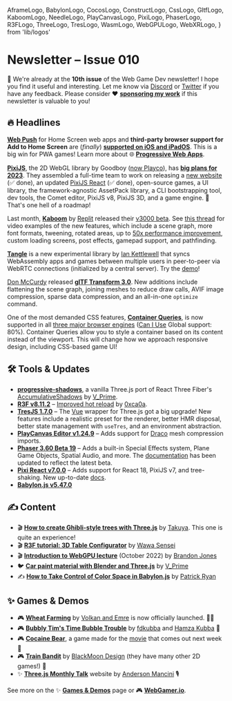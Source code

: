   AframeLogo,
  BabylonLogo,
  CocosLogo,
  ConstructLogo,
  CssLogo,
  GltfLogo,
  KaboomLogo,
  NeedleLogo,
  PlayCanvasLogo,
  PixiLogo,
  PhaserLogo,
  R3FLogo,
  ThreeLogo,
  TresLogo,
  WasmLogo,
  WebGPULogo,
  WebXRLogo,
} from 'lib/logos'

# Newsletter – Issue 010

<SubTitleDate value="2023-02-21" />

<NoBulletListStyles />
<NewsletterStyles />

🎉 We're already at the **10th issue** of the Web Game Dev newsletter! I hope you find it useful and interesting. Let me know via [Discord](https://webgamedev.com/discord) or [Twitter](https://twitter.com/verekia) if you have any feedback. Please consider ❤️ [**sponsoring my work**](https://github.com/sponsors/verekia) if this newsletter is valuable to you!

## 🔥 Headlines

[**Web Push**](https://web.dev/push-notifications-overview/) for Home Screen web apps and **third-party browser support for Add to Home Screen** are (_finally_) [**supported on iOS and iPadOS**](https://webkit.org/blog/13878/web-push-for-web-apps-on-ios-and-ipados/). This is a big win for PWA games! Learn more about 🌐 [**Progressive Web Apps**](https://www.webgamedev.com/publishing/pwa).

<PixiLogo /> [**PixiJS**](https://beta.pixijs.com/), the 2D WebGL library by Goodboy ([now
Playco](https://www.play.co/press/playco-official-press-release-210928-en)), has [**big plans for
2023**](https://beta.pixijs.com/blog/pixi-universe). They assembled a full-time team to work on
releasing a [new website](https://beta.pixijs.com/) (✅ done), an updated [PixiJS
React](https://pixijs.io/pixi-react/) (✅ done), open-source games, a UI library, the
framework-agnostic AssetPack library, a CLI bootstrapping tool, dev tools, the Comet editor, PixiJS
v8, PixiJS 3D, and a game engine. 🤯 That's one hell of a roadmap!

<KaboomLogo /> Last month, [**Kaboom**](https://3000.kaboomjs.com/) by [Replit](https://replit.com/)
released their [v3000 beta](https://3000.kaboomjs.com/blog/3000). See [this
thread](https://twitter.com/Kaboomjs/status/1620176734187569155) for video examples of the new
features, which include a scene graph, more font formats, tweening, rotated areas, up to [50x
performance improvement](https://3000.kaboomjs.com/blog/3000-perf), custom loading screens, post
effects, gamepad support, and pathfinding.

<WasmLogo /> [**Tangle**](https://twitter.com/kettlecorn/status/1626338465041317891) is a new
experimental library by [Ian Kettlewell](https://twitter.com/kettlecorn) that syncs WebAssembly apps
and games between multiple users in peer-to-peer via WebRTC connections (initialized by a central
server). Try the [demo](https://tanglesync.com/)!

<GltfLogo /> [Don McCurdy](https://twitter.com/donrmccurdy) released [**glTF Transform
3.0**](https://twitter.com/donrmccurdy/status/1626229203145494544). New additions include flattening
the scene graph, joining meshes to reduce draw calls, AVIF image compression, sparse data
compression, and an all-in-one `optimize` command.

<CssLogo /> One of the most demanded CSS features, [**Container
Queries**](https://developer.mozilla.org/en-US/docs/Web/CSS/CSS_Container_Queries), is now supported
in all [three major browser engines](https://web.dev/cq-stable/) ([Can I
Use](https://caniuse.com/css-container-queries) Global support: 80%). Container Queries allow you to
style a container based on its content instead of the viewport. This will change how we approach
responsive design, including CSS-based game UI!

## 🛠 Tools & Updates

- <ThreeLogo /> [**progressive-shadows**](https://twitter.com/vis_prime/status/1627729053024387074),
  a vanilla Three.js port of React Three Fiber's
  [AccumulativeShadows](https://github.com/pmndrs/drei#accumulativeshadows) by
  [V_Prime](https://mobile.twitter.com/vis_prime).
- <R3FLogo /> [**R3F v8.11.2**](https://github.com/pmndrs/react-three-fiber/releases) – [Improved
  hot reload](https://twitter.com/0xca0a/status/1626624299745304579) by
  [0xca0a](https://twitter.com/0xca0a).
- <TresLogo /> [**TresJS 1.7.0**](https://twitter.com/alvarosabu/status/1627595935499919360) – The
  [Vue](https://vuejs.org/) wrapper for Three.js got a big upgrade! New features include a realistic
  preset for the renderer, better HMR disposal, better state management with `useTres`, and an
  environment abstraction.
- <PlayCanvasLogo /> [**PlayCanvas Editor v1.24.9**](https://github.com/playcanvas/editor/releases)
  – Adds support for [Draco](https://google.github.io/draco/) mesh compression imports.
- <PhaserLogo /> [**Phaser 3.60 Beta
  19**](https://github.com/photonstorm/phaser/releases/tag/v3.60.0-beta.19) – Adds a built-in
  Special Effects system, Plane Game Objects, Spatial Audio, and more. The
  [documentation](https://newdocs.phaser.io/docs/3.60.0-beta.19) has been updated to reflect the
  latest beta.
- <PixiLogo /> [**Pixi React v7.0.0**](https://github.com/pixijs/pixi-react/releases) – Adds support
  for React 18, PixiJS v7, and tree-shaking. New up-to-date [docs](https://pixijs.io/pixi-react/).
- <BabylonLogo /> [**Babylon.js v5.47.0**](https://github.com/BabylonJS/Babylon.js/releases)

## ✍️ Content

- 🎬 <R3FLogo /> [**How to create Ghibli-style trees with Three.js**](https://www.youtube.com/watch?v=IGK6eceWyU4) by [Takuya](https://twitter.com/inkdrop_app). This one is quite an experience!
- 🎬 <R3FLogo /> [**R3F tutorial: 3D Table Configurator**](https://www.youtube.com/watch?v=wW0XwNhrDFQ) by [Wawa Sensei](https://twitter.com/wawasensei)
- 🎬 <WebGPULogo /> [**Introduction to WebGPU lecture**](https://www.youtube.com/watch?v=Hm2_bH_8j3k) (October 2022) by [Brandon Jones](https://twitter.com/Tojiro)
- 🐦 <ThreeLogo /> [**Car paint material with Blender and Three.js**](https://twitter.com/vis_prime/status/1626888336769183745) by [V_Prime](https://twitter.com/vis_prime)
- ✍️ <BabylonLogo /> [**How to Take Control of Color Space in Babylon.js**](https://babylonjs.medium.com/how-to-take-control-of-color-space-in-babylon-js-4e13c50bf948) by [Patrick Ryan](https://twitter.com/PatrickCRyan)

## ✨ Games & Demos

- 🎮 <PlayCanvasLogo /> [**Wheat Farming**](https://wheatfarming.emre-sahin.com/) by [Volkan and Emre](https://twitter.com/emre_sahinn35) is now officially launched. 🧑‍🌾
- 🎮 <R3FLogo /> [**Bubbly Tim's Time Bubble Trouble**](https://perplexgg.itch.io/bubbly-tims-time-bubble-trouble) by [fdkubba](https://twitter.com/fdkubba) and [Hamza Kubba](https://twitter.com/HamzaKubba) 🫧
- 🎮 <PhaserLogo /> [**Cocaine Bear**](https://www.cocainebear.movie/game/), a game made for the [movie](https://www.youtube.com/watch?v=DuWEEKeJLMI) that comes out next week 🐻
- 🎮 <PhaserLogo /> [**Train Bandit**](http://trainbandit.games.blackmoondev.com/trainbandit/) by [BlackMoon Design](https://blackmoondev.com/) (they have many other 2D games!) 🤠
- ✨ <ThreeLogo /> [**Three.js Monthly Talk**](https://threejs-talk.vercel.app/) website by [Anderson Mancini](https://twitter.com/Andersonmancini) 🎙

See more on the ✨ [**Games & Demos**](https://www.webgamedev.com/games-demos) page or 🎮 [**WebGamer.io**](https://webgamer.io/).

<NewsletterFooter tweetId="1627981458278354945" />
